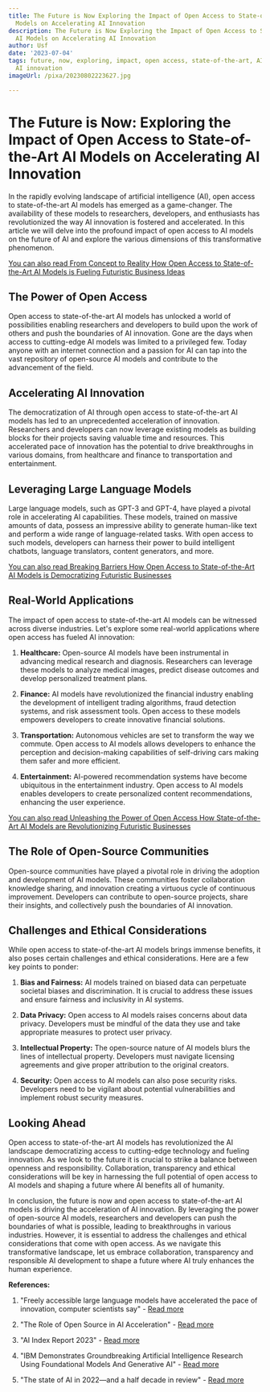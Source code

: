 ```yaml
---
title: The Future is Now Exploring the Impact of Open Access to State-of-the-Art AI
  Models on Accelerating AI Innovation
description: The Future is Now Exploring the Impact of Open Access to State-of-the-Art
  AI Models on Accelerating AI Innovation
author: Usf
date: '2023-07-04'
tags: future, now, exploring, impact, open access, state-of-the-art, AI models, accelerating,
  AI innovation
imageUrl: /pixa/20230802223627.jpg

---
```

#  The  Future is Now: Exploring the Impact  of Open Access to State-of-the-Art AI Models on Accelerating AI Innovation

In the rapidly evolving landscape of artificial intelligence (AI), open access to state-of-the-art AI models has  emerged as a game-changer. The availability  of these models to  researchers, developers, and enthusiasts has revolutionized the way AI innovation is fostered and accelerated. In this article we will delve into the profound impact of open access to AI models on  the future of AI and explore the various dimensions of this transformative phenomenon.

[You can  also read From Concept to Reality How  Open Access to State-of-the-Art AI Models is Fueling Futuristic Business Ideas](From%20Concept%20to%20Reality%20How%20Open%20Access%20to%20State-of-the-Art%20AI%20Models%20is%20Fueling%20Futuristic%20Business%20Ideas)


## The Power of Open Access

Open  access to state-of-the-art  AI models has  unlocked a world of possibilities enabling researchers and developers to build upon the work of others and push the boundaries of AI innovation. Gone are the days when access  to cutting-edge AI models  was limited to a privileged few. Today anyone with an internet connection and  a passion for AI can tap into the vast repository of open-source AI models  and contribute to the advancement of the field.

## Accelerating AI Innovation

The democratization of  AI through open access to state-of-the-art AI models has led to an unprecedented acceleration of innovation.  Researchers and developers can now leverage existing models as building blocks for their projects saving valuable time and resources. This accelerated pace of innovation has the potential to drive breakthroughs in  various  domains,  from healthcare and finance to transportation and entertainment.

## Leveraging Large Language Models

Large language models, such as GPT-3 and GPT-4,  have played a pivotal role in  accelerating AI capabilities. These models, trained on massive amounts of  data, possess an impressive ability to generate human-like text and perform a wide range  of language-related tasks. With open access to such models,  developers can harness their power to build intelligent chatbots, language translators,  content generators, and more.

[You can  also  read  Breaking Barriers How Open Access to State-of-the-Art  AI Models is Democratizing Futuristic Businesses](Breaking%20Barriers%20How%20Open%20Access%20to%20State-of-the-Art%20AI%20Models%20is%20Democratizing%20Futuristic%20Businesses)


## Real-World  Applications

The impact of open access to state-of-the-art AI models can be witnessed across  diverse industries. Let's explore some real-world applications where  open access has fueled AI innovation:

1. **Healthcare:** Open-source AI models have been instrumental in advancing medical  research and diagnosis. Researchers can leverage  these  models  to analyze medical images, predict disease outcomes and develop personalized treatment plans.

2. **Finance:** AI models have revolutionized the financial industry enabling  the development of intelligent trading algorithms,  fraud detection systems, and risk assessment  tools. Open  access to these models empowers developers to  create innovative  financial solutions.

3.  **Transportation:** Autonomous  vehicles are  set to transform  the way we commute. Open access to AI models allows developers to enhance the perception and  decision-making capabilities of self-driving cars making them safer and  more efficient.

4. **Entertainment:** AI-powered recommendation systems have  become ubiquitous  in the entertainment industry. Open access to AI  models enables developers to  create personalized  content recommendations, enhancing the user experience.

[You can also read Unleashing the Power of Open Access How State-of-the-Art AI Models are Revolutionizing Futuristic Businesses](Unleashing%20the%20Power%20of%20Open%20Access%20How%20State-of-the-Art%20AI%20Models%20are%20Revolutionizing%20Futuristic%20Businesses)


## The Role of Open-Source Communities

Open-source communities have played a pivotal role in driving the adoption and development of AI models. These communities foster collaboration knowledge sharing, and innovation creating a virtuous cycle of continuous improvement. Developers can contribute to open-source projects, share their  insights, and collectively push the  boundaries of AI innovation.

## Challenges and Ethical Considerations

While open access to state-of-the-art AI models brings immense benefits, it also poses certain challenges and ethical considerations. Here are a few key points to ponder:

1. **Bias and Fairness:** AI models trained on biased data can perpetuate societal biases and discrimination. It is crucial to address these issues and ensure fairness and inclusivity in AI  systems.

2.  **Data Privacy:** Open  access to AI models raises concerns about data privacy. Developers must be mindful of the data they use  and take appropriate measures to protect user privacy.

3. **Intellectual  Property:** The open-source nature of AI models blurs the lines of intellectual property. Developers must navigate  licensing agreements and give  proper attribution to the original creators.

4.  **Security:** Open access to AI models  can also pose security  risks. Developers need to be vigilant about potential vulnerabilities and implement robust security measures.

## Looking Ahead

Open access to state-of-the-art AI models has revolutionized the AI landscape democratizing  access to  cutting-edge technology and fueling innovation.  As we look to the future it is crucial to strike a balance between  openness  and responsibility. Collaboration, transparency and ethical considerations  will be key in harnessing the full potential  of  open access to AI models and shaping  a future where AI benefits all of  humanity.

In conclusion, the future is now and open access to state-of-the-art AI models is driving the acceleration of AI innovation. By leveraging the power of open-source AI  models,  researchers and developers can push the boundaries of what is  possible, leading to breakthroughs in various industries. However,  it is essential to  address the challenges and ethical considerations that come with open access. As we navigate this transformative landscape, let us embrace collaboration, transparency  and responsible AI development to shape a future where  AI truly enhances  the human experience.

**References:**

1. "Freely accessible large language models have accelerated the pace of innovation, computer scientists say" -  [Read more](https://www.nature.com/articles/d41586-023-01970-6)

2. "The Role of Open Source in AI  Acceleration" - [Read more](https://futurumgroup.com/insights/the-role-of-open-source-in-ai-acceleration/)

3. "AI  Index Report 2023" -  [Read more](https://aiindex.stanford.edu/report/)

4. "IBM Demonstrates Groundbreaking Artificial Intelligence Research Using Foundational Models And Generative  AI" - [Read more](https://www.forbes.com/sites/moorinsights/2023/02/13/ibm-demonstrates-groundbreaking-artificial-intelligence-research-using-foundational-models-and-generative-ai/?sh=5494f98b750d)

5. "The state of AI in 2022—and a half decade in review" - [Read more](https://www.mckinsey.com/capabilities/quantumblack/our-insights/the-state-of-ai-in-2022-and-a-half-decade-in-review)